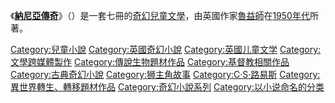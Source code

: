《'''[[納尼亞傳奇|納尼亞傳奇]]'''》（'''''{{lang|en|The Chronicles of Narnia}}'''''）是一套七冊的[[奇幻小說|奇幻]][[兒童文學|兒童文學]]，由英國作家[[魯益師|魯益師]]在[[1950年代|1950年代]]所著。
{{Commonscat|The Chronicles of Narnia}}
{{catmore}}

[[Category:兒童小說|Category:兒童小說]]
[[Category:英國奇幻小說|Category:英國奇幻小說]]
[[Category:英國儿童文学|Category:英國儿童文学]]
[[Category:文學跨媒體製作|Category:文學跨媒體製作]]
[[Category:傳說生物題材作品|Category:傳說生物題材作品]]
[[Category:基督教相關作品|Category:基督教相關作品]]
[[Category:古典奇幻小說|Category:古典奇幻小說]]
[[Category:狮主角故事|Category:狮主角故事]]
[[Category:C·S·路易斯|Category:C·S·路易斯]]
[[Category:異世界轉生、轉移題材作品|Category:異世界轉生、轉移題材作品]]
[[Category:奇幻小說系列|Category:奇幻小說系列]]
[[Category:以小说命名的分类|Category:以小说命名的分类]]